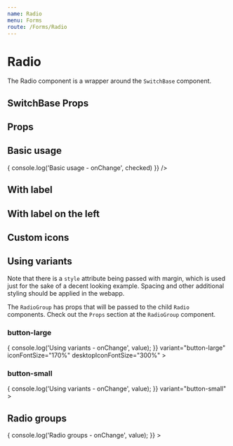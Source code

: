 ```yaml
---
name: Radio
menu: Forms
route: /Forms/Radio
---
```



# Radio

The Radio component is a wrapper around the `SwitchBase` component.

## SwitchBase Props
<PropsTable of={SwitchBase} />

## Props
<PropsTable of={Radio} />

## Basic usage
<Playground wrapper={Wrapper}>
  <Radio
    value="my value"
    onChange={(checked) => {
      console.log('Basic usage - onChange', checked)
    }}
  />
</Playground>

## With label
<Playground wrapper={Wrapper}>
  <Radio label="Gender" value="my value" />
</Playground>

## With label on the left
<Playground wrapper={Wrapper}>
  <Radio label="Gender" labelPlacement="start" value="my value" />
</Playground>

## Custom icons
<Playground wrapper={Wrapper}>
  <div>
    <Radio
      label="This will switch icon only"
      value="my value"
      icon="twitter"
      iconChecked="facebook"
      iconVariant={2}
    />
  </div>

  <div>
    <Radio
      label="This will switch variant"
      value="my value"
      icon="twitter"
      iconVariant={2}
      iconVariantChecked={0}
    />
  </div>

  <div>
    <Radio
      label="This will switch icon and variant"
      value="my value"
      icon="twitter"
      iconChecked="facebook"
      iconVariant={2}
      iconVariantChecked={0}
    />
  </div>
</Playground>

## Using variants
Note that there is a `style` attribute being passed with margin, which is used
just for the sake of a decent looking example. Spacing and other additional
styling should be applied in the webapp.

The `RadioGroup` has props that will be passed to the child `Radio` components.
Check out the `Props` section at the `RadioGroup` component.

<Playground wrapper={Wrapper}>
  <div>
    <H3>button-large</H3>
    <RadioGroup
      name="gender"
      value="people1"
      onChange={(value) => {
        console.log('Using variants - onChange', value);
      }}
      variant="button-large"
      iconFontSize="170%"
      desktopIconFontSize="300%"
    >
      <Radio
        label="1"
        value="people1"
        icon="people--one"
      />
      <Radio
        label="2"
        value="people2"
        icon="people--two"
      />
      <Radio
        label="3"
        value="people3"
        icon="people--three"
      />
    </RadioGroup>
  </div>

  <div style={{ marginTop: '60px' }}>
    <H3>button-small</H3>
    <RadioGroup
      name="gender"
      value="people2"
      onChange={(value) => {
        console.log('Using variants - onChange', value);
      }}
      variant="button-small"
    >
      <Radio
        label="1"
        value="people1"
        icon="people--one--thick"
      />
      <Radio
        label="2"
        value="people2"
        icon="people--two--thick"
      />
      <Radio
        label="3"
        value="people3"
        icon="people--three--thick"
      />
    </RadioGroup>
  </div>
</Playground>

## Radio groups
<Playground wrapper={Wrapper}>
  <RadioGroup
    name="gender"
    value="female"
    onChange={(value) => {
      console.log('Radio groups - onChange', value);
    }}
  >
    <Radio label="Female" value="female" />
    <Radio label="Male" value="male" />
    <Radio label="Unknown" value="unknown" />
  </RadioGroup>
</Playground>
